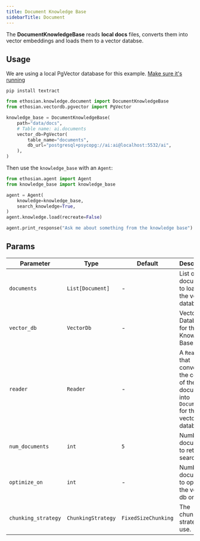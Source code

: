 ```yaml
---
title: Document Knowledge Base
sidebarTitle: Document
---
```


The **DocumentKnowledgeBase** reads **local docs** files, converts them into vector embeddings and loads them to a vector databse.

## Usage

<Note>

We are using a local PgVector database for this example. [Make sure it's running](https://docs.ethosian.com/vectordb/pgvector)

</Note>

```shell
pip install textract
```

```python
from ethosian.knowledge.document import DocumentKnowledgeBase
from ethosian.vectordb.pgvector import PgVector

knowledge_base = DocumentKnowledgeBase(
    path="data/docs",
    # Table name: ai.documents
    vector_db=PgVector(
        table_name="documents",
        db_url="postgresql+psycopg://ai:ai@localhost:5532/ai",
    ),
)
```

Then use the `knowledge_base` with an `Agent`:

```python
from ethosian.agent import Agent
from knowledge_base import knowledge_base

agent = Agent(
    knowledge=knowledge_base,
    search_knowledge=True,
)
agent.knowledge.load(recreate=False)

agent.print_response("Ask me about something from the knowledge base")
```

## Params

| Parameter           | Type               | Default           | Description                                                                                     |
| ------------------- | ------------------ | ----------------- | ----------------------------------------------------------------------------------------------- |
| `documents`         | `List[Document]`   | -                 | List of documents to load into the vector database.                                             |
| `vector_db`         | `VectorDb`         | -                 | Vector Database for the Knowledge Base.                                                         |
| `reader`            | `Reader`           | -                 | A `Reader` that converts the content of the documents into `Documents` for the vector database. |
| `num_documents`     | `int`              | `5`               | Number of documents to return on search.                                                        |
| `optimize_on`       | `int`              | -                 | Number of documents to optimize the vector db on.                                               |
| `chunking_strategy` | `ChunkingStrategy` | `FixedSizeChunking` | The chunking strategy to use.                                                                   |
